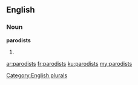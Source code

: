 ==English==

===Noun===
'''parodists'''

# {{plural of|[[parodist]]}}

[[Category:English plurals]]

[[ar:parodists]]
[[fr:parodists]]
[[ku:parodists]]
[[my:parodists]]